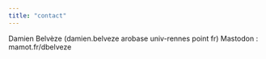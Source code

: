 ```yaml
---
title: "contact"
---
```


Damien Belvèze (damien.belveze arobase univ-rennes point fr)
Mastodon : mamot.fr/dbelveze

